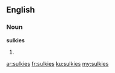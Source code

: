 ==English==
===Noun===
'''sulkies'''
# {{plural of|[[sulky]]}}

[[ar:sulkies]]
[[fr:sulkies]]
[[ku:sulkies]]
[[my:sulkies]]